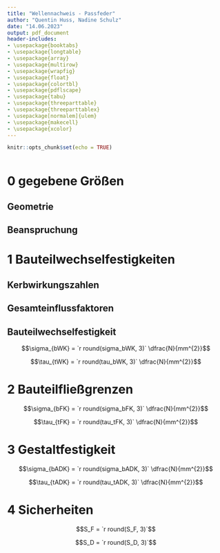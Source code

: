 ```yaml
---
title: "Wellennachweis - Passfeder"
author: "Quentin Huss, Nadine Schulz"
date: "14.06.2023"
output: pdf_document
header-includes:
- \usepackage{booktabs}
- \usepackage{longtable}
- \usepackage{array}
- \usepackage{multirow}
- \usepackage{wrapfig}
- \usepackage{float}
- \usepackage{colortbl}
- \usepackage{pdflscape}
- \usepackage{tabu}
- \usepackage{threeparttable}
- \usepackage{threeparttablex}
- \usepackage[normalem]{ulem}
- \usepackage{makecell}
- \usepackage{xcolor}
---
```


```r
knitr::opts_chunk$set(echo = TRUE)
```


```r
```



# 0 gegebene Größen  
## Geometrie  

 
## Beanspruchung  

# 1 Bauteilwechselfestigkeiten  
## Kerbwirkungszahlen  
\begin{center}
$\beta_{\sigma_b} = `r round(beta_sigma, 3)`$ 
  
$\beta_{\tau} = `r round(beta_tau, 3)`$  
\end{center}  

## Gesamteinflussfaktoren  
\begin{center}

$K_{\sigma ,b} = `r round(K_ges_sigma, 3)`$  

$K_{\tau} = `r round(K_ges_tau, 3)`$

\end{center}

## Bauteilwechselfestigkeit  

$$\sigma_{bWK} = `r round(sigma_bWK, 3)` \dfrac{N}{mm^{2}}$$  
  
$$\tau_{tWK} = `r round(tau_bWK, 3)` \dfrac{N}{mm^{2}}$$  

# 2 Bauteilfließgrenzen  
$$\sigma_{bFK} = `r round(sigma_bFK, 3)` \dfrac{N}{mm^{2}}$$  
  
$$\tau_{tFK} = `r round(tau_tFK, 3)` \dfrac{N}{mm^{2}}$$  

# 3 Gestaltfestigkeit  
$$\sigma_{bADK} = `r round(sigma_bADK, 3)` \dfrac{N}{mm^{2}}$$  
  
$$\tau_{tADK} = `r round(tau_tADK, 3)` \dfrac{N}{mm^{2}}$$  

# 4 Sicherheiten  
$$S_F = `r round(S_F, 3)`$$  
  
$$S_D = `r round(S_D, 3)`$$